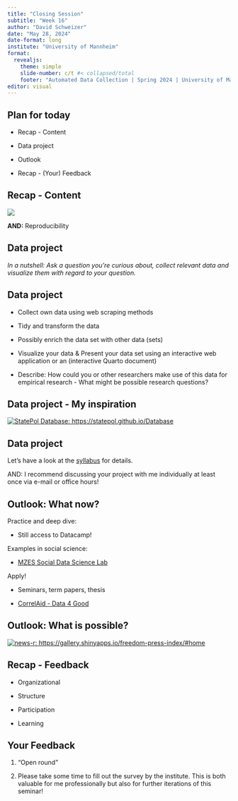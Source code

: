 ```yaml
---
title: "Closing Session"
subtitle: "Week 16"
author: "David Schweizer"
date: "May 28, 2024"
date-format: long
institute: "University of Mannheim"
format: 
  revealjs:
    theme: simple
    slide-number: c/t #< collapsed/total
    footer: "Automated Data Collection | Spring 2024 | University of Mannheim"
editor: visual
---
```


## Plan for today

-   Recap - Content

-   Data project

-   Outlook

-   Recap - (Your) Feedback

## Recap - Content

![](workflow.png)

**AND:** Reproducibility

## Data project

*In a nutshell: Ask a question you’re curious about, collect relevant data and visualize them with regard to your question.*

## Data project

-   Collect own data using web scraping methods

-   Tidy and transform the data

-   Possibly enrich the data set with other data (sets)

-   Visualize your data & Present your data set using an interactive web application or an (interactive Quarto document)

-   Describe: How could you or other researchers make use of this data for empirical research - What might be possible research questions?

## Data project - My inspiration

[![StatePol Database: https://statepol.github.io/Database](statepol.jpg)](https://statepol.github.io/Database)

## Data project

Let's have a look at the [syllabus](https://automated-data-collection.netlify.app/syllabus) for details.

AND: I recommend discussing your project with me individually at least once via e-mail or office hours!

## Outlook: What now?

Practice and deep dive:

-   Still access to Datacamp!

Examples in social science:

-   [MZES Social Data Science Lab](https://www.mzes.uni-mannheim.de/socialsciencedatalab/page/about/)

Apply!

-   Seminars, term papers, thesis

-   [CorrelAid - Data 4 Good](https://www.correlaid.org/)

## Outlook: What is possible?

[![news-r: https://gallery.shinyapps.io/freedom-press-index/#home](shiny_press.jpg)](https://gallery.shinyapps.io/freedom-press-index/#home)

## Recap - Feedback

-   Organizational

-   Structure

-   Participation

-   Learning

## Your Feedback

1.  "Open round"

2.  Please take some time to fill out the survey by the institute. This is both valuable for me professionally but also for further iterations of this seminar!

